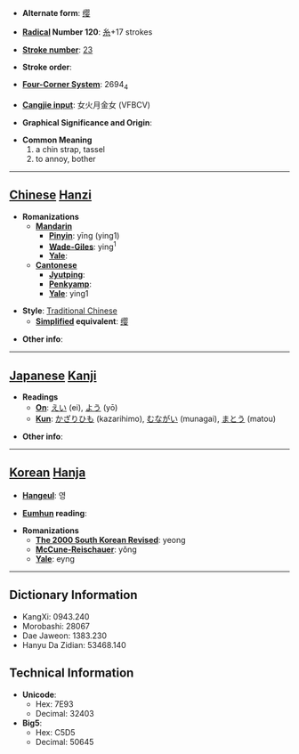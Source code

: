 * '''Alternate form''': [[缨]]

* '''[[Wiktionary:Chinese radical index| Radical]] Number 120''': [[Wiktionary:Chinese radical index 糸|糸]]+17 strokes

* '''[[Wiktionary:Chinese total strokes index|Stroke number]]''': [[Wiktionary:Chinese total strokes index 23|23]]

* '''Stroke order''': 

* '''[[Wiktionary:Chinese four corner index|Four-Corner System]]''': 2694<sub>4</sub>

* '''[[Wiktionary:Chinese Cangjie index|Cangjie input]]''': 女火月金女 (VFBCV)

* '''Graphical Significance and Origin''': 

* '''Common Meaning'''
*#a chin strap, tassel
*# to annoy, bother


----

== [[Chinese]] [[Hanzi]] ==

* '''Romanizations'''
** '''[[Mandarin]]'''
*** '''[[Pinyin]]''': yīng (ying1)
*** '''[[Wade-Giles]]''': ying<sup>1</sup>
*** '''[[Yale]]''': 
** '''[[Cantonese]]'''
*** '''[[Jyutping]]''':
*** '''[[Penkyamp]]''': 
*** '''[[Yale]]''': ying1

* '''Style''': [[Traditional Chinese]] 
** '''[[Simplified Chinese|Simplified]] equivalent''': [[缨]]

* '''Other info''': 

----

== [[Japanese]] [[Kanji]] ==

* '''Readings'''
** '''[[On]]''': [[えい]] (ei), [[よう]] (yō)
** '''[[Kun]]''': [[かざりひも]] (kazarihimo), [[むながい]] (munagai), [[まとう]] (matou)

* '''Other info''':  

----

== [[Korean]] [[Hanja]] ==

* '''[[Hangeul]]''': 영

* '''[[Eumhun]] reading''': 

* '''Romanizations'''
** '''[[The 2000 South Korean Revised Romanization|The 2000 South Korean Revised]]''': yeong
** '''[[McCune-Reischauer]]''': yŏng
** '''[[Yale]]''': eyng

----

== Dictionary Information ==

* KangXi: 0943.240
* Morobashi: 28067
* Dae Jaweon: 1383.230
* Hanyu Da Zidian: 53468.140

== Technical Information ==

* '''Unicode''':
** Hex: 7E93
** Decimal: 32403
* '''Big5''':
** Hex: C5D5
** Decimal: 50645